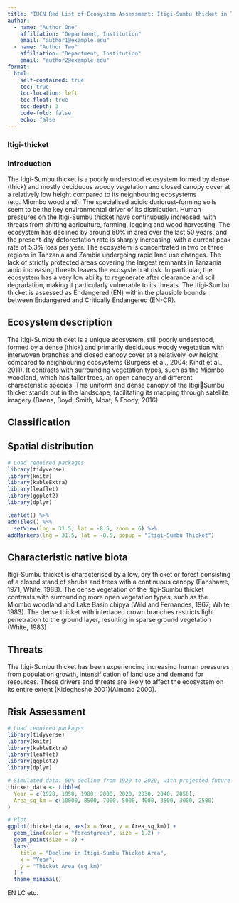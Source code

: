 ```yaml
---
title: "IUCN Red List of Ecosystem Assessment: Itigi-Sumbu thicket in Tanzania and Zambia"
author: 
  - name: "Author One"
    affiliation: "Department, Institution"
    email: "author1@example.edu"
  - name: "Author Two"
    affiliation: "Department, Institution"
    email: "author2@example.edu"
format: 
  html: 
    self-contained: true
    toc: true
    toc-location: left
    toc-float: true
    toc-depth: 3
    code-fold: false
    echo: false
---
```


### Itigi-thicket

### Introduction

The Itigi-Sumbu thicket is a poorly understood ecosystem formed by dense (thick) and mostly deciduous woody vegetation and closed canopy cover at a relatively low height compared to its neighbouring ecosystems (e.g. Miombo woodland). The specialised acidic duricrust-forming soils seem to be the key environmental driver of its distribution. Human pressures on the Itigi-Sumbu thicket have continuously increased, with threats from shifting agriculture, farming, logging and wood harvesting. The ecosystem has declined by around 60% in area over the last 50 years, and the present-day deforestation rate is sharply increasing, with a current peak rate of 5.3% loss per year. The ecosystem is concentrated in two or three regions in Tanzania and Zambia undergoing rapid land use changes. The lack of strictly protected areas covering the largest remnants in Tanzania amid increasing threats leaves the ecosystem at risk. In particular, the ecosystem has a very low ability to regenerate after clearance and soil degradation, making it particularly vulnerable to its threats. The Itigi-Sumbu thicket is assessed as Endangered (EN) within the plausible bounds between Endangered and Critically Endangered (EN-CR).

## Ecosystem description

The Itigi-Sumbu thicket is a unique ecosystem, still poorly understood, formed by a dense (thick) and primarily deciduous woody vegetation with interwoven branches and closed canopy cover at a relatively low height compared to neighbouring ecosystems (Burgess et al., 2004; Kindt et al., 2011). It contrasts with surrounding vegetation types, such as the Miombo woodland, which has taller trees, an open canopy and different characteristic species. This uniform and dense canopy of the ItigiSumbu thicket stands out in the landscape, facilitating its mapping through satellite imagery (Baena, Boyd, Smith, Moat, & Foody, 2016).

## Classification

## Spatial distribution

```r
# Load required packages
library(tidyverse)
library(knitr)
library(kableExtra)
library(leaflet)
library(ggplot2)
library(dplyr)

leaflet() %>%
addTiles() %>%
  setView(lng = 31.5, lat = -8.5, zoom = 6) %>%
addMarkers(lng = 31.5, lat = -8.5, popup = "Itigi-Sumbu Thicket") 
```

## Characteristic native biota

Itigi-Sumbu thicket is characterised by a low, dry thicket or forest consisting of a closed stand of shrubs and trees with a continuous canopy (Fanshawe, 1971; White, 1983). The dense vegetation of the Itigi-Sumbu thicket contrasts with surrounding more open vegetation types, such as the Miombo woodland and Lake Basin chipya (Wild and Fernandes, 1967; White, 1983). The dense thicket with interlaced crown branches restricts light penetration to the ground layer, resulting in sparse ground vegetation (White, 1983)

## Threats

The Itigi-Sumbu thicket has been experiencing increasing human pressures from population growth, intensification of land use and demand for resources. These drivers and threats are likely to affect the ecosystem on its entire extent (Kideghesho 2001)(Almond 2000).

## Risk Assessment

```r
# Load required packages
library(tidyverse)
library(knitr)
library(kableExtra)
library(leaflet)
library(ggplot2)
library(dplyr)

# Simulated data: 60% decline from 1920 to 2020, with projected future decline
thicket_data <- tibble(
  Year = c(1920, 1950, 1980, 2000, 2020, 2030, 2040, 2050),
  Area_sq_km = c(10000, 8500, 7000, 5000, 4000, 3500, 3000, 2500)
)

# Plot
ggplot(thicket_data, aes(x = Year, y = Area_sq_km)) +
  geom_line(color = "forestgreen", size = 1.2) +
  geom_point(size = 3) +
  labs(
    title = "Decline in Itigi-Sumbu Thicket Area",
    x = "Year",
    y = "Thicket Area (sq km)"
  ) +
  theme_minimal()
```

EN LC etc.
